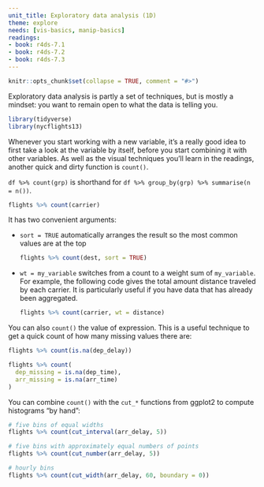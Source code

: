 ```yaml
---
unit_title: Exploratory data analysis (1D)
theme: explore
needs: [vis-basics, manip-basics]
readings:
- book: r4ds-7.1
- book: r4ds-7.2
- book: r4ds-7.3
---
```


```r
knitr::opts_chunk$set(collapse = TRUE, comment = "#>")
```

Exploratory data analysis is partly a set of techniques, but is mostly a mindset: you want to remain open to what the data is telling you.

```r
library(tidyverse)
library(nycflights13)
```

Whenever you start working with a new variable, it's a really good idea to first take a look at the variable by itself, before you start combining it with other variables. As well as the visual techniques you'll learn in the readings, another quick and dirty function is `count()`. 

`df %>% count(grp)` is shorthand for `df %>% group_by(grp) %>% summarise(n = n())`. 

```r
flights %>% count(carrier)
```

It has two convenient arguments: 

*   `sort = TRUE` automatically arranges the result so the most common values are 
    at the top

    ```r
    flights %>% count(dest, sort = TRUE)
    ```

*  `wt = my_variable` switches from a count to a weight sum of `my_variable`.
   For example, the following code gives the total amount distance traveled by
   each carrier. It is particularly useful if you have data that has already 
   been aggregated.

    ```r
    flights %>% count(carrier, wt = distance)
    ```

You can also `count()` the value of expression. This is a useful technique to get a quick count of how many missing values there are:

```r
flights %>% count(is.na(dep_delay))

flights %>% count(
  dep_missing = is.na(dep_time), 
  arr_missing = is.na(arr_time)
)
```

You can combine `count()` with the `cut_*` functions from ggplot2 to compute histograms "by hand":

```r
# five bins of equal widths
flights %>% count(cut_interval(arr_delay, 5))

# five bins with approximately equal numbers of points
flights %>% count(cut_number(arr_delay, 5))

# hourly bins
flights %>% count(cut_width(arr_delay, 60, boundary = 0))
```

